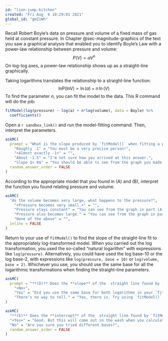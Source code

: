 ```yaml
---
id: "lion-jump-kitchen"
created: "Fri Aug  6 18:29:01 2021"
global_id: "gmZiWh"
---
```


Recall Robert Boyle's data  on pressure and volume of a fixed mass of gas held at constant pressure. In Chapter @sec-magnitude-graphics of the text you saw a graphical analysis that enabled you to identify Boyle's Law with a power-law relationship between pressure and volume: $$P(V) = a V^n$$ On log-log axes, a power-law relationship shows up as a straight-line graphically. 

Taking logarithms translates the relationship to a straight-line function:$$\text{lnP(lnV)} = \ln(a) + n\,  \ln(V)$$
To find the parameter $n$, you can fit the model to the data. This R command will do the job:


```r
fitModel(log(pressure) ~ log(a) + n*log(volume), data = Boyle) %>%
  coefficients()
```

Open a `r sandbox_link()` and run the model-fitting command. Then, interpret the parameters.


```r
askMC(
  prompt = "What is the slope produced by `fitModel()` when fitting a power law model?",
    "Roughly -1" = "You must be a very precise person!",
    "+Almost exactly -1+" = "",
    "About -1.5" = "I'm not sure how you arrived at this answer.",
    "Slope $> 0$" = "You should be able to see from the graph you made in part (1) that the slope is negative.",
  random_answer_order = FALSE
)
```

According to the appropriate model that you found in (A) and (B), interpret the function you found relating pressure and volume.


```r
askMC(
  "As the volume becomes very large, what happens to the pressure?",
    "+Pressure becomes very small.+" = "",
    "Pressure stays constant" = "You can see from the graph in part (A) that pressure does change with volume.",
    "Pressure also becomes large." = "You can see from the graph in part (A) that pressure goes down as volume goes up.",
    "None of the above" = "",
  inline = FALSE
)
```

Return to your use of `fitModel()` to find the slope of the straight-line fit to the appropriately log-transformed model. When you carried out the log transformation, you used the so-called "natural logarithm" with expressions like `log(pressure)`.  Alternatively, you could have used the log base-10 or the log base-2, with expressions like `log(pressure, base = 10)` or `log(volume, base = 2)`.  Whichever you use, you should use the same base for all the logarithmic transformations when finding the straight-line parameters.


```r
askMC(
  prompt = "**(D)** Does the **slope** of the  straight line found by `fitModel()` depend on which base is used?",
    "+No+",
    "Yes" = "Did you use the same base for both logarithms in your `fitModel()` expression?",
    "There's no way to tell." = "Yes, there is. Try using `fitModel()` with the different bases of log."
)
```

```r
askMC(
  "**(E)** Does the **intercept** of the  straight line found by `fitModel()` depend on which base is used?",
  "+Yes+" = "Good. But this will come out in the wash when you calculate the parameter $C$ in $C x^b$, since $C$ will be either $2^\\text{intercept}$ or $10^\\text{intercept}$ or $e^\\text{intercept}$ depending on the base log you use.",
  "No" = "Are you sure you tried different bases?",
  random_answer_order = FALSE
)
```

